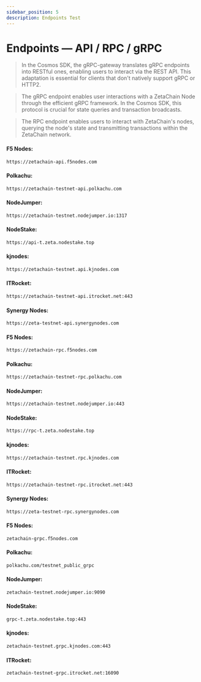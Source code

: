 ```yaml
---
sidebar_position: 5
description: Endpoints Test
---
```



# Endpoints — API / RPC / gRPC

> In the Cosmos SDK, the gRPC-gateway translates gRPC endpoints into RESTful ones, enabling users to interact via the REST API. This adaptation is essential for clients that don't natively support gRPC or HTTP2.

> The gRPC endpoint enables user interactions with a ZetaChain Node through the efficient gRPC framework. In the Cosmos SDK, this protocol is crucial for state queries and transaction broadcasts.

> The RPC endpoint enables users to interact with ZetaChain's nodes, querying the node's state and transmitting transactions within the ZetaChain network.


<Tabs>
  <TabItem value="api" label="API" default>

#### F5 Nodes:
```bash
https://zetachain-api.f5nodes.com
```

#### Polkachu:
```bash
https://zetachain-testnet-api.polkachu.com
```

#### NodeJumper:
```bash
https://zetachain-testnet.nodejumper.io:1317
```

#### NodeStake:
```bash
https://api-t.zeta.nodestake.top
```

#### kjnodes:
```bash
https://zetachain-testnet.api.kjnodes.com
```

#### ITRocket:
```bash
https://zetachain-testnet-api.itrocket.net:443
```

#### Synergy Nodes:
```bash
https://zeta-testnet-api.synergynodes.com
```

  </TabItem>
  <TabItem value="rpc" label="RPC">

#### F5 Nodes:
```bash
https://zetachain-rpc.f5nodes.com
```

#### Polkachu:
```bash
https://zetachain-testnet-rpc.polkachu.com
```

#### NodeJumper:
```bash
https://zetachain-testnet.nodejumper.io:443
```

#### NodeStake:
```bash
https://rpc-t.zeta.nodestake.top
```

#### kjnodes:
```bash
https://zetachain-testnet.rpc.kjnodes.com
```

#### ITRocket:
```bash
https://zetachain-testnet-rpc.itrocket.net:443
```

#### Synergy Nodes:
```bash
https://zeta-testnet-rpc.synergynodes.com
```

  </TabItem>
  <TabItem value="grpc" label="gRPC">

#### F5 Nodes:
```bash
zetachain-grpc.f5nodes.com
```

#### Polkachu:
```bash
polkachu.com/testnet_public_grpc
```

#### NodeJumper:
```bash
zetachain-testnet.nodejumper.io:9090
```

#### NodeStake:
```bash
grpc-t.zeta.nodestake.top:443
```

#### kjnodes:
```bash
zetachain-testnet.grpc.kjnodes.com:443
```

#### ITRocket:
```bash
zetachain-testnet-grpc.itrocket.net:16090
```

  </TabItem>
</Tabs>

